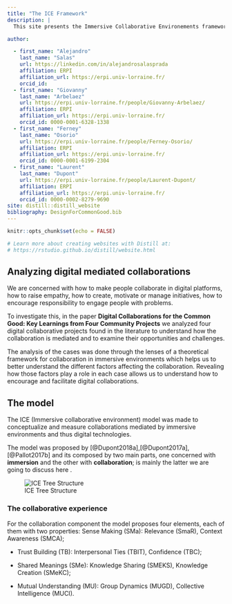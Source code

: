 ```yaml
---
title: "The ICE Framework"
description: |
  This site presents the Immersive Collaborative Environements framework developped by [@Pallot2017b] and [@Dupont2018a] that can be used in investigations of Immersive and Collaborative performances.

author: 

  - first_name: "Alejandro"
    last_name: "Salas"
    url: https://linkedin.com/in/alejandrosalasprada
    affiliation: ERPI
    affiliation_url: https://erpi.univ-lorraine.fr/
    orcid_id: 
  - first_name: "Giovanny"
    last_name: "Arbelaez"
    url: https://erpi.univ-lorraine.fr/people/Giovanny-Arbelaez/
    affiliation: ERPI
    affiliation_url: https://erpi.univ-lorraine.fr/
    orcid_id: 0000-0001-6328-1338
  - first_name: "Ferney"
    last_name: "Osorio"
    url: https://erpi.univ-lorraine.fr/people/Ferney-Osorio/
    affiliation: ERPI
    affiliation_url: https://erpi.univ-lorraine.fr/
    orcid_id: 0000-0001-6199-2304
  - first_name: "Laurent"
    last_name: "Dupont"
    url: https://erpi.univ-lorraine.fr/people/Laurent-Dupont/
    affiliation: ERPI
    affiliation_url: https://erpi.univ-lorraine.fr/
    orcid_id: 0000-0002-8279-9690
site: distill::distill_website
bibliography: DesignForCommonGood.bib
---
```


```r
knitr::opts_chunk$set(echo = FALSE)

# Learn more about creating websites with Distill at:
# https://rstudio.github.io/distill/website.html

```

## Analyzing digital mediated collaborations

We are concerned with how to make people collaborate in digital platforms, how to raise empathy, how to create, motivate or manage initiatives, how to encourage responsibility to engage people with problems.

To investigate this, in the paper **Digital Collaborations for the Common Good: Key Learnings from Four Community Projects** we analyzed four digital collaborative projects found in the literature to understand how the collaboration is mediated and to examine their opportunities and challenges.

The analysis of the cases was done through the lenses of a theoretical framework for collaboration in immersive environments which helps us to better understand the different factors affecting the collaboration. Revealing how those factors play a role in each case allows us to understand how to encourage and facilitate digital collaborations.

## The model

The ICE (Immersive collaborative environment) model was made to conceptualize and measure collaborations mediated by immersive environments and thus digital technologies.

The model was proposed by [@Dupont2018a],[@Dupont2017a],[@Pallot2017b] and its composed by two main parts, one concerned with **immersion** and the other with **collaboration**; is mainly the latter we are going to discuss here .

![ICE Tree Structure](figures/tree-structure.png "ICE Tree Structure")

### The collaborative experience

For the collaboration component the model proposes four elements, each of them with two properties: Sense Making (SMa): Relevance (SmaR), Context Awareness (SMCA);

-   Trust Building (TB): Interpersonal Ties (TBIT), Confidence (TBC);

-   Shared Meanings (SMe): Knowledge Sharing (SMEKS), Knowledge Creation (SMeKC);

-   Mutual Understanding (MU): Group Dynamics (MUGD), Collective Intelligence (MUCI).
